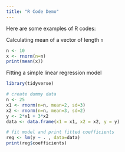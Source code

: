 ```yaml
---
title: "R Code Demo"
---
```


Here are some examples of R codes:

Calculating mean of a vector of length `n`
```r
n <- 10
x <- rnorm(n=n)
print(mean(x))
```

Fitting a simple linear regression model
```r
library(tidyverse)

# create dummy data
n <- 25
x1 <- rnorm(n=n, mean=2, sd=3)
x2 <- rnorm(n=n, mean=3, sd=2)
y <- 2*x1 + 3*x2
data <- data.frame(x1 = x1, x2 = x2, y = y)

# fit model and print fitted coefficients
reg <- lm(y ~ . , data=data)
print(reg$coefficients)
```
